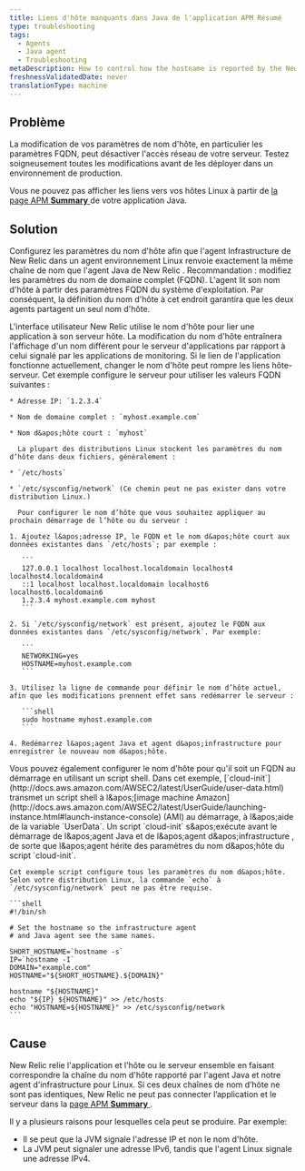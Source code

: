 ```yaml
---
title: Liens d'hôte manquants dans Java de l'application APM Résumé
type: troubleshooting
tags:
  - Agents
  - Java agent
  - Troubleshooting
metaDescription: How to control how the hostname is reported by the New Relic Java agent on Linux systems.
freshnessValidatedDate: never
translationType: machine
---
```


## Problème

<Callout variant="caution">
  La modification de vos paramètres de nom d&apos;hôte, en particulier les paramètres FQDN, peut désactiver l&apos;accès réseau de votre serveur. Testez soigneusement toutes les modifications avant de les déployer dans un environnement de production.
</Callout>

Vous ne pouvez pas afficher les liens vers vos hôtes Linux à partir de [la page APM <DNT>**Summary**</DNT> ](/docs/apm/applications-menu/monitoring/applications-overview-dashboard)de votre application Java.

## Solution

Configurez les paramètres du nom d&apos;hôte afin que l&apos;agent Infrastructure de New Relic dans un agent environnement Linux renvoie exactement la même chaîne de nom que l&apos;agent Java de New Relic . Recommandation : modifiez les paramètres du nom de domaine complet (FQDN). L&apos;agent lit son nom d&apos;hôte à partir des paramètres FQDN du système d&apos;exploitation. Par conséquent, la définition du nom d&apos;hôte à cet endroit garantira que les deux agents partagent un seul nom d&apos;hôte.

<Callout variant="caution">
  L&apos;interface utilisateur New Relic utilise le nom d&apos;hôte pour lier une application à son serveur hôte. La modification du nom d&apos;hôte entraînera l&apos;affichage d&apos;un nom différent pour le serveur d&apos;applications par rapport à celui signalé par les applications de monitoring. Si le lien de l&apos;application fonctionne actuellement, changer le nom d&apos;hôte peut rompre les liens hôte-serveur.
</Callout>

<CollapserGroup>
  <Collapser id="fqdn-example" title="Exemple : modifier vos paramètres FQDN">
    Cet exemple configure le serveur pour utiliser les valeurs FQDN suivantes :

    * Adresse IP: `1.2.3.4`

    * Nom de domaine complet : `myhost.example.com`

    * Nom d&apos;hôte court : `myhost`

      La plupart des distributions Linux stockent les paramètres du nom d’hôte dans deux fichiers, généralement :

    * `/etc/hosts`

    * `/etc/sysconfig/network` (Ce chemin peut ne pas exister dans votre distribution Linux.)

      Pour configurer le nom d’hôte que vous souhaitez appliquer au prochain démarrage de l’hôte ou du serveur :

    1. Ajoutez l&apos;adresse IP, le FQDN et le nom d&apos;hôte court aux données existantes dans `/etc/hosts`; par exemple :

       ```
       127.0.0.1 localhost localhost.localdomain localhost4 localhost4.localdomain4
       ::1 localhost localhost.localdomain localhost6 localhost6.localdomain6
       1.2.3.4 myhost.example.com myhost
       ```

    2. Si `/etc/sysconfig/network` est présent, ajoutez le FQDN aux données existantes dans `/etc/sysconfig/network`. Par exemple:

       ```
       NETWORKING=yes
       HOSTNAME=myhost.example.com
       ```

    3. Utilisez la ligne de commande pour définir le nom d’hôte actuel, afin que les modifications prennent effet sans redémarrer le serveur :

       ```shell
       sudo hostname myhost.example.com
       ```

    4. Redémarrez l&apos;agent Java et agent d&apos;infrastructure pour enregistrer le nouveau nom d&apos;hôte.
  </Collapser>

  <Collapser id="aws-example" title="Exemple : paramètres du nom d'hôte du script sur <DNT>AWS Elastic Beanstalk</DNT>">
    Vous pouvez également configurer le nom d&apos;hôte pour qu&apos;il soit un FQDN au démarrage en utilisant un script shell. Dans cet exemple, [`cloud-init`](http://docs.aws.amazon.com/AWSEC2/latest/UserGuide/user-data.html) transmet un script shell à l&amp;apos;[image machine Amazon](http://docs.aws.amazon.com/AWSEC2/latest/UserGuide/launching-instance.html#launch-instance-console) (AMI) au démarrage, à l&amp;apos;aide de la variable `UserData`. Un script `cloud-init` s&amp;apos;exécute avant le démarrage de l&amp;apos;agent Java et de l&amp;apos;agent d&amp;apos;infrastructure , de sorte que l&amp;apos;agent hérite des paramètres du nom d&amp;apos;hôte du script `cloud-init`.

    Cet exemple script configure tous les paramètres du nom d&apos;hôte. Selon votre distribution Linux, la commande `echo` à `/etc/sysconfig/network` peut ne pas être requise.

    ```shell
    #!/bin/sh

    # Set the hostname so the infrastructure agent
    # and Java agent see the same names.

    SHORT_HOSTNAME=`hostname -s`
    IP=`hostname -I`
    DOMAIN="example.com"
    HOSTNAME="${SHORT_HOSTNAME}.${DOMAIN}"

    hostname "${HOSTNAME}"
    echo "${IP} ${HOSTNAME}" >> /etc/hosts
    echo "HOSTNAME=${HOSTNAME}" >> /etc/sysconfig/network
    ```
  </Collapser>
</CollapserGroup>

## Cause

New Relic relie l&apos;application et l&apos;hôte ou le serveur ensemble en faisant correspondre la chaîne du nom d&apos;hôte rapporté par l&apos;agent Java et notre agent d&apos;infrastructure pour Linux. Si ces deux chaînes de nom d’hôte ne sont pas identiques, New Relic ne peut pas connecter l’application et le serveur dans la [page APM <DNT>**Summary**</DNT> ](/docs/apm/applications-menu/monitoring/applications-overview-dashboard).

Il y a plusieurs raisons pour lesquelles cela peut se produire. Par exemple:

* Il se peut que la JVM signale l&apos;adresse IP et non le nom d&apos;hôte.
* La JVM peut signaler une adresse IPv6, tandis que l&apos;agent Linux signale une adresse IPv4.